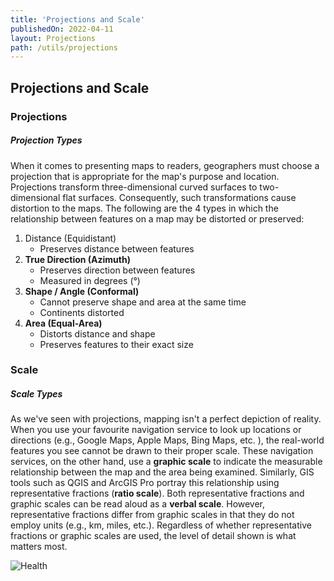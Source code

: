 ```yaml
---
title: 'Projections and Scale'
publishedOn: 2022-04-11
layout: Projections
path: /utils/projections
---
```


## Projections and Scale

### Projections

##### Projection Types
When it comes to presenting maps to readers, geographers must choose a projection that is appropriate for the map's purpose and location. Projections transform three-dimensional curved surfaces to two-dimensional flat surfaces. Consequently, such transformations cause distortion to the maps. The following are the 4 types in which the relationship between features on a map may be distorted or preserved:

1. Distance (Equidistant)
   - Preserves distance between features
2. **True Direction (Azimuth)**
   - Preserves direction between features
   - Measured in degrees (°)
3. **Shape / Angle (Conformal)**
   - Cannot preserve shape and area at the same time
   - Continents distorted
4. **Area (Equal-Area)**
   - Distorts distance and shape
   - Preserves features to their exact size

### Scale

##### Scale Types
As we've seen with projections, mapping isn't a perfect depiction of reality. When you use your favourite navigation service to look up locations or directions (e.g., Google Maps, Apple Maps, Bing Maps, etc. ), the real-world features you see cannot be drawn to their proper scale. These navigation services, on the other hand, use a **graphic scale** to indicate the measurable relationship between the map and the area being examined. Similarly, GIS tools such as QGIS and ArcGIS Pro portray this relationship using representative fractions (**ratio scale**). Both representative fractions and graphic scales can be read aloud as a **verbal scale**. However, representative fractions differ from graphic scales in that they do not employ units (e.g., km, miles, etc.). Regardless of whether representative fractions or graphic scales are used, the level of detail shown is what matters most.

![Health](channels.png)